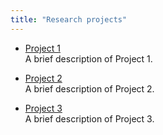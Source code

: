 ```yaml
---
title: "Research projects"
---
```


- [Project 1](projects/UoE_project.qmd)  
  A brief description of Project 1.

- [Project 2](projects/UU_project.qmd)  
  A brief description of Project 2.

- [Project 3](projects/PhD1_project.qmd)  
  A brief description of Project 3.

<!-- Add more projects as needed -->
